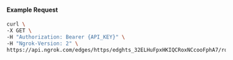 #### Example Request

```bash
curl \
-X GET \
-H "Authorization: Bearer {API_KEY}" \
-H "Ngrok-Version: 2" \
https://api.ngrok.com/edges/https/edghts_32ELHuFpxHKIQCRoxNCcooFphA7/routes/edghtsrt_32ELHvfEOBzxbh18JP17jIf3pwt/request_headers
```
